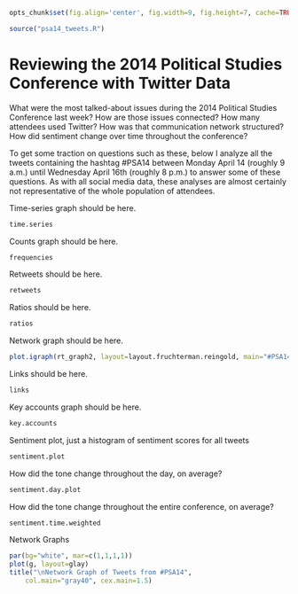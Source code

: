 ```r

opts_chunk$set(fig.align='center', fig.width=9, fig.height=7, cache=TRUE, results='hide', warning=FALSE, echo=FALSE, error=FALSE, comment=FALSE,message=FALSE)
```

```r

source("psa14_tweets.R")

```


# Reviewing the 2014 Political Studies Conference with Twitter Data

What were the most talked-about issues during the 2014 Political Studies Conference last week? How are those issues connected? How many attendees used Twitter? How was that communication network structured? How did sentiment change over time throughout the conference?

To get some traction on questions such as these, below I analyze all the tweets containing the hashtag #PSA14 between Monday April 14 (roughly 9 a.m.) until Wednesday April 16th (roughly 8 p.m.) to answer some of these questions. As with all social media data, these analyses are almost certainly not representative of the whole population of attendees. 

Time-series graph should be here.
```r
time.series
```

Counts graph should be here.
```r
frequencies
```

Retweets should be here.
```r
retweets
```

Ratios should be here.
```r
ratios
```

Network graph should be here.
```r
plot.igraph(rt_graph2, layout=layout.fruchterman.reingold, main="#PSA14 Retweet Network")
```

Links should be here.
```r
links
```

Key accounts graph should be here.
```r
key.accounts
```

Sentiment plot, just a histogram of sentiment scores for all tweets
```r
sentiment.plot
```

How did the tone change throughout the day, on average?
```r
sentiment.day.plot
```

How did the tone change throughout the entire conference, on average?
```r
sentiment.time.weighted
```

Network Graphs
```r

par(bg="white", mar=c(1,1,1,1))
plot(g, layout=glay)
title("\nNetwork Graph of Tweets from #PSA14",
    col.main="gray40", cex.main=1.5)

```
